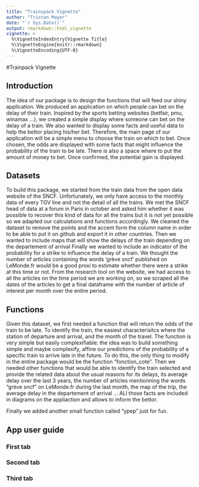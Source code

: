```yaml
---
title: "Trainspack Vignette"
author: "Tristan Mayer"
date: "`r Sys.Date()`"
output: rmarkdown::html_vignette
vignette: >
  %\VignetteIndexEntry{Vignette Title}
  %\VignetteEngine{knitr::rmarkdown}
  %\VignetteEncoding{UTF-8}
---
```


#Trainpack Vignette

## Introduction
The idea of our package is to design the functions that will feed our shiny application.
We produced an application on which people can bet on the delay of their train.
Inspired by the sports betting websites (betfair, pmu, winamax ...), we created a simple display where someone can bet on the delay of a train. We also wanted to display some facts and useful data to help the bettor placing his/her bet.
Therefore, the main page of our application will be a simple menu to choose the train on which to bet. Once chosen, the odds are displayed with some facts that might influence the probability of the train to be late. There is also a space where to put the amount of money to bet. Once confirmed, the potential gain is displayed.

## Datasets
To build this package, we started from the train data from the open data website of the SNCF. Unfortunately, we only have access to the monthly data of every TGV line and not the detail of all the trains. We met the SNCF head of data at a forum in Paris in october and asked him whether it was possible to recover this kind of data for all the trains but it is not yet possible so we adapted our calculations and functions accordingly.
We cleaned the dataset to remove the points and the accent form the column name in order to be able to put it on github and export it in other countries. 
Then we wanted to include maps that will show the delays of the train depending on the departement of arrival
Finally we wanted to include an indicator of the probability for a strike to influence the delay of a train. We thought the number of articles containing the words 'grève sncf' published on LeMonde.fr would be a good proxi to estimate whether there were a strike at this time or not. From the research tool on the website, we had access to all the articles on the time period we are working on, so we scraped all the dates of the articles to get a final dataframe with the number of article of interest per month over the entire period. 

## Functions
Given this dataset, we first needed a function that will return the odds of the train to be late. To identify the train, the easiest characterisitcs where the station of departure and arrival, and the month of the travel. The function is very simple but easily complexifiable: the idea was to build something simple and maybe complexify, affine our predictions of the probability of a specific train to arrive late in the future. To do this, the only thing to modify in the entire package would be the function "fonction_cote".
Then we needed other functions that would be able to identify the train selected and provide the related data about the usual reasons for its delays, its average delay over the last 3 years, the number of articles mentionning the words "grève sncf" on LeMonde.fr during the last month, the map of the trip, the average delay in the departement of arrival ...
ALl those facts are included in diagrams on the appliaction and allows to inform the bettor.

Finally we added another small function called "ypep" just for fun. 


## App user guide
### First tab

### Second tab

### Third tab




